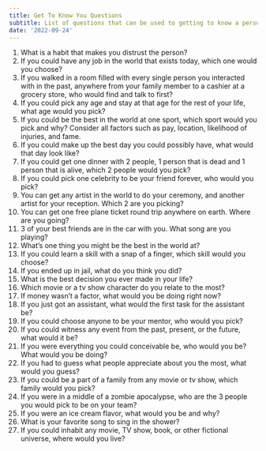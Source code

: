 ```yaml
---
title: Get To Know You Questions
subtitle: List of questions that can be used to getting to know a person a little more
date: '2022-09-24'
---
```


1. What is a habit that makes you distrust the person?
2. If you could have any job in the world that exists today, which one would you choose?
3. If you walked in a room filled with every single person you interacted with in the past, anywhere from your family member to a cashier at a grocery store, who would find and talk to first?
4. If you could pick any age and stay at that age for the rest of your life, what age would you pick?
5. If you could be the best in the world at one sport, which sport would you pick and why? Consider all factors such as pay, location, likelihood of injuries, and fame.
6. If you could make up the best day you could possibly have, what would that day look like?
7. If you could get one dinner with 2 people, 1 person that is dead and 1 person that is alive, which 2 people would you pick?
8. If you could pick one celebrity to be your friend forever, who would you pick?
9. You can get any artist in the world to do your ceremony, and another artist for your reception. Which 2 are you picking?
10. You can get one free plane ticket round trip anywhere on earth. Where are you going?
11. 3 of your best friends are in the car with you. What song are you playing?
12. What’s one thing you might be the best in the world at?
13. If you could learn a skill with a snap of a finger, which skill would you choose?
14. If you ended up in jail, what do you think you did?
15. What is the best decision you ever made in your life?
16. Which movie or a tv show character do you relate to the most?
17. If money wasn’t a factor, what would you be doing right now?
18. If you just got an assistant, what would the first task for the assistant be?
19. If you could choose anyone to be your mentor, who would you pick?
20. If you could witness any event from the past, present, or the future, what would it be?
21. If you were everything you could conceivable be, who would you be? What would you be doing?
22. If you had to guess what people appreciate about you the most, what would you guess?
23. If you could be a part of a family from any movie or tv show, which family would you pick?
24. If you were in a middle of a zombie apocalypse, who are the 3 people you would pick to be on your team?
25. If you were an ice cream flavor, what would you be and why?
26. What is your favorite song to sing in the shower?
27. If you could inhabit any movie, TV show, book, or other fictional universe, where would you live?
